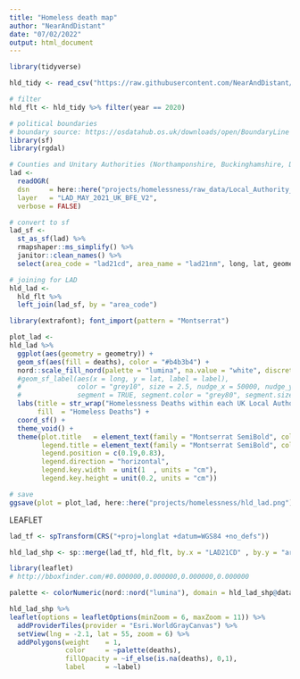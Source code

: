 ```yaml
---
title: "Homeless death map"
author: "NearAndDistant"
date: "07/02/2022"
output: html_document
---
```


```r
library(tidyverse)

hld_tidy <- read_csv("https://raw.githubusercontent.com/NearAndDistant/ruk/main/data_scripts/ons_homeless_deaths/hdl_tidy.csv")

# filter
hld_flt <- hld_tidy %>% filter(year == 2020)

```

```r
# political boundaries
# boundary source: https://osdatahub.os.uk/downloads/open/BoundaryLine
library(sf)
library(rgdal)

# Counties and Unitary Authorities (Northamponshire, Buckinghamshire, Dorset)
lad <- 
  readOGR( 
  dsn     = here::here("projects/homelessness/raw_data/Local_Authority_Districts_(May_2021)_UK_BFE_V3"), 
  layer   = "LAD_MAY_2021_UK_BFE_V2",
  verbose = FALSE) 

# convert to sf
lad_sf <- 
  st_as_sf(lad) %>% 
  rmapshaper::ms_simplify() %>%
  janitor::clean_names() %>%
  select(area_code = "lad21cd", area_name = "lad21nm", long, lat, geometry)

```

```r

# joining for LAD
hld_lad <-
  hld_flt %>%
  left_join(lad_sf, by = "area_code")

```

```r
library(extrafont); font_import(pattern = "Montserrat")

plot_lad <- 
hld_lad %>%
  ggplot(aes(geometry = geometry)) +
  geom_sf(aes(fill = deaths), color = "#b4b3b4") +
  nord::scale_fill_nord(palette = "lumina", na.value = "white", discrete = FALSE) +
  #geom_sf_label(aes(x = long, y = lat, label = label),
  #              color = "grey10", size = 2.5, nudge_x = 50000, nudge_y = 50000,
  #              segment = TRUE, segment.color = "grey80", segment.size = 0.5) +
  labs(title = str_wrap("Homelessness Deaths within each UK Local Authority District", 20),
       fill  = "Homeless Deaths") +
  coord_sf() +
  theme_void() +
  theme(plot.title   = element_text(family = "Montserrat SemiBold", color = "#454545", vjust = -20, hjust = 0, size = 20),
        legend.title = element_text(family = "Montserrat SemiBold", color = "#454545", vjust = 1,   hjust = 0, size = 8),
        legend.position = c(0.19,0.83),
        legend.direction = "horizontal",
        legend.key.width  = unit(1  , units = "cm"),
        legend.key.height = unit(0.2, units = "cm"))

```

```r
# save
ggsave(plot = plot_lad, here::here("projects/homelessness/hld_lad.png"), bg = "white", dpi = 360, height = 10, width = 10)

```

######## LEAFLET

```r

lad_tf <- spTransform(CRS("+proj=longlat +datum=WGS84 +no_defs"))

hld_lad_shp <- sp::merge(lad_tf, hld_flt, by.x = "LAD21CD" , by.y = "area_code", duplicateGeoms = TRUE)

```

```r
library(leaflet)
# http://bboxfinder.com/#0.000000,0.000000,0.000000,0.000000

palette <- colorNumeric(nord::nord("lumina"), domain = hld_lad_shp@data$deaths, na.color = "white")

hld_lad_shp %>%
leaflet(options = leafletOptions(minZoom = 6, maxZoom = 11)) %>% 
  addProviderTiles(provider = "Esri.WorldGrayCanvas") %>%
  setView(lng = -2.1, lat = 55, zoom = 6) %>%      
  addPolygons(weight    = 1,      
              color     = ~palette(deaths),      
              fillOpacity = ~if_else(is.na(deaths), 0,1),       
              label     = ~label) 
  

```

